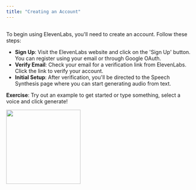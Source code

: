 ```yaml
---
title: "Creating an Account"
---
```


##

To begin using ElevenLabs, you'll need to create an account. Follow these steps:

- **Sign Up**: Visit the ElevenLabs website and click on the 'Sign Up' button. You can register using your email or through Google OAuth.
- **Verify Email**: Check your email for a verification link from ElevenLabs. Click the link to verify your account.
- **Initial Setup**: After verification, you'll be directed to the Speech Synthesis page where you can start generating audio from text.

**Exercise**: Try out an example to get started or type something, select a voice and click generate!

<Frame>
    <img height="200" src="/guides/images/account-creation.png" />
</Frame>